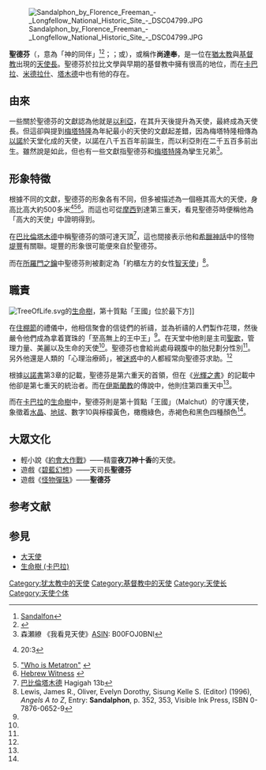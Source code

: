 [[File:Sandalphon_by_Florence_Freeman_-_Longfellow_National_Historic_Site_-_DSC04799.JPG|thumb]]

'''聖德芬'''（{{lang-he|סָנְדַלְפוֹן}}，意為「神的同伴」<ref>[http://www.jewishencyclopedia.com/view.jsp?artid=223&letter=S Sandalfon]</ref><ref>{{Cite web |url=http://www.jewishencyclopedia.com/ |title=JewishEncyclopedia.com |accessdate=2014-05-18 |archive-date=2001-11-17 |archive-url=https://web.archive.org/web/20011117015119/http://www.jewishencyclopedia.com/ |dead-url=no }}</ref>；{{lang-el|Σανδαλφών}}；{{lang-en|Sandalphon}}或{{lang|en|Sandalfon}}），或稱作'''尚達奉'''，是一位在[[猶太教|猶太教]]與[[基督教|基督教]]出現的[[天使長|天使長]]。聖德芬於拉比文學與早期的基督教中擁有很高的地位，而在[[卡巴拉|卡巴拉]]、[[米德拉什|米德拉什]]、[[塔木德|塔木德]]中也有他的存在。

== 由來 ==
一些關於聖德芬的文獻認為他就是[[以利亞|以利亞]]，在其升天後提升為天使，最終成為天使長。但這卻與提到[[梅塔特隆|梅塔特隆]]為年紀最小的天使的文獻起差錯，因為梅塔特隆相傳為[[以諾|以諾]]於天堂化成的天使，以諾在八千五百年前誕生，而以利亞則在二千五百多前出生。雖然說是如此，但也有一些文獻指聖德芬和[[梅塔特隆|梅塔特隆]]為攣生兄弟<ref name="f">森瀬繚 《我看見天使》[[ASIN|ASIN]]: B00FOJ0BNI</ref>。

== 形象特徵 ==
根據不同的文獻，聖德芬的形象各有不同，但多被描述為一個極其高大的天使，身高比{{link-en|希丹爾|Hadraniel}}高大約500多米<ref>{{link-en|帕瑟達·路柏特|Pesikta Rabbati}} 20:3</ref><ref>[http://www.thechristianrabbi.org/whoismetatron.htm "Who is Metatron"] {{webarchive|url=https://web.archive.org/web/20070102041434/http://thechristianrabbi.org/whoismetatron.htm |date=2007-01-02 }}</ref><ref>[http://www.thechristianrabbi.org Hebrew Witness] {{webarchive|url=https://web.archive.org/web/20061205052222/http://thechristianrabbi.org/ |date=2006-12-05 }}</ref>。而這也可從[[摩西|摩西]]到達第三重天，看見聖德芬時便稱他為「高大的天使」中證明得到。

在[[巴比倫塔木德|巴比倫塔木德]]中稱聖德芬的頭可達天頂<ref>[[巴比倫塔木德|巴比倫塔木德]] Hagigah 13b</ref>，這也間接表示他和[[希臘神話|希臘神話]]中的怪物[[堤豐|堤豐]]有關聯。堤豐的形象很可能便來自於聖德芬。

而在[[所羅門之鑰|所羅門之鑰]]中聖德芬則被劃定為「約櫃左方的女性[[智天使|智天使]]」<ref name = "b">Lewis, James R., Oliver, Evelyn Dorothy, Sisung Kelle S. (Editor) (1996), ''Angels A to Z'', Entry: '''Sandalphon''', p. 352, 353, Visible Ink Press, ISBN 0-7876-0652-9</ref>。

== 職責 ==
[[File:TreeOfLife.svg|thumb]]的[[生命樹_(卡巴拉)|生命樹]]，第十質點「王國」位於最下方]]

在[[住棚節|住棚節]]的禮儀中，他相信聚會的信徒們的祈禱，並為祈禱的人們製作花環，然後嚴令他們成為拿着寶珠的「至高無上的王中王」<ref name="b" />。在天堂中他則是主司[[聖歌|聖歌]]，管理力量、美麗以及生命的天使<ref name="f" />。聖德芬也會給尚處母親腹中的胎兒劃分性別<ref name="b" />。另外他還是人類的「心理治療師」，被[[迷惑|迷惑]]中的人都經常向聖德芬求助。<ref name="f" />

根據[[以諾書|以諾書]]第3章的記載，聖德芬是第六重天的首領，但在《[[光輝之書|光輝之書]]》的記載中他卻是第七重天的統治者。而在[[伊斯蘭教|伊斯蘭教]]的傳說中，他則住第四重天中<ref name="b" />。

而在[[卡巴拉|卡巴拉]]的[[生命樹_(卡巴拉)|生命樹]]中，聖德芬則是第十質點「王國」（Malchut）的守護天使，象徵着[[水晶|水晶]]、[[地球|地球]]、數字10與檸檬黃色，橄欖綠色，赤褐色和黑色四種顏色<ref name="f" />。

<!-- == 註釋 ===
{{NoteFoot}} -->
== 大眾文化 ==
*輕小說《[[約會大作戰|約會大作戰]]》——精靈{{ruby|〈公主〉|Princess}}'''夜刀神十香'''的天使'''{{ruby|〈鏖殺公〉|Sandalphon}}'''。
*遊戲《[[碧藍幻想|碧藍幻想]]》——天司長'''聖德芬'''
*遊戲《[[怪物彈珠|怪物彈珠]]》——'''聖德芬'''

== 参考文献 ==
{{Reflist}}

== 参見 ==
{{Portal box|犹太教}}
* [[大天使|大天使]]
* [[生命樹_(卡巴拉)|生命樹 (卡巴拉)]]

[[Category:犹太教中的天使|Category:犹太教中的天使]]
[[Category:基督教中的天使|Category:基督教中的天使]]
[[Category:天使长|Category:天使长]]
[[Category:天使个体|Category:天使个体]]